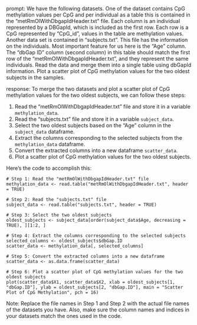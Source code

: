prompt:
We have the following datasets. One of the dataset contains CpG methylation values per CpG and per individual as a table this is contained in the “metRmOlWithDbgapIdHeader.txt” file. Each column is an individual represented by a DBGapId, which is included as the first row. Each row is a CpG represented by "CpG_id", values in the table are methylation values. Another data set is contained in “subjects.txt”. This file has the information on the individuals. Most important feature for us here is the "Age" column. The "dbGap ID" column (second column) in this table should match the first row of the "metRmOlWithDbgapIdHeader.txt", and they represent the same individuals. Read the data and merge them into a single table using dbGapId information. Plot a scatter plot of CpG methylation values for the two oldest subjects in the samples.

response:
To merge the two datasets and plot a scatter plot of CpG methylation values for the two oldest subjects, we can follow these steps:

1. Read the "metRmOlWithDbgapIdHeader.txt" file and store it in a variable `methylation_data`.
2. Read the "subjects.txt" file and store it in a variable `subject_data`.
3. Select the two oldest subjects based on the "Age" column in the `subject_data` dataframe.
4. Extract the columns corresponding to the selected subjects from the `methylation_data` dataframe.
5. Convert the extracted columns into a new dataframe `scatter_data`.
6. Plot a scatter plot of CpG methylation values for the two oldest subjects.

Here's the code to accomplish this:

```
# Step 1: Read the "metRmOlWithDbgapIdHeader.txt" file
methylation_data <- read.table("metRmOlWithDbgapIdHeader.txt", header = TRUE)

# Step 2: Read the "subjects.txt" file
subject_data <- read.table("subjects.txt", header = TRUE)

# Step 3: Select the two oldest subjects
oldest_subjects <- subject_data[order(subject_data$Age, decreasing = TRUE), ][1:2, ]

# Step 4: Extract the columns corresponding to the selected subjects
selected_columns <- oldest_subjects$dbGap.ID
scatter_data <- methylation_data[, selected_columns]

# Step 5: Convert the extracted columns into a new dataframe
scatter_data <- as.data.frame(scatter_data)

# Step 6: Plot a scatter plot of CpG methylation values for the two oldest subjects
plot(scatter_data$X1, scatter_data$X2, xlab = oldest_subjects[1, "dbGap.ID"], ylab = oldest_subjects[2, "dbGap.ID"], main = "Scatter Plot of CpG Methylation", pch = 16)
```

Note: Replace the file names in Step 1 and Step 2 with the actual file names of the datasets you have. Also, make sure the column names and indices in your datasets match the ones used in the code.

